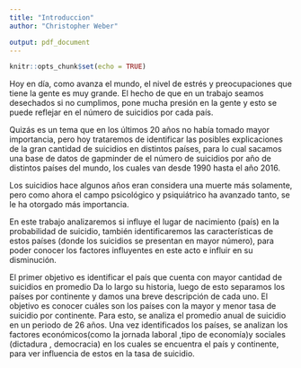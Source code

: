 ```yaml
---
title: "Introduccion"
author: "Christopher Weber"

output: pdf_document
---
```


```r
knitr::opts_chunk$set(echo = TRUE)
```


Hoy en día, como avanza el mundo, el nivel de estrés y preocupaciones que tiene la gente es muy grande. El hecho de que en un trabajo seamos desechados si no cumplimos, pone mucha presión en la gente y esto se puede reflejar en el número de suicidios por cada país.  
  
Quizás es un tema que en los últimos 20 años no había tomado mayor importancia, pero hoy trataremos de identificar las posibles explicaciones de la gran cantidad de suicidios en distintos países, para lo cual sacamos una base de datos de gapminder de el número de suicidios por año de distintos países del mundo, los cuales van desde 1990 hasta el año 2016.  
  
Los suicidios hace algunos años eran considera una muerte más solamente, pero como ahora el campo psicológico y psiquiátrico ha avanzado tanto, se le ha otorgado más importancia.  
  
 En este trabajo analizaremos si influye el lugar de nacimiento (país) en la probabilidad de suicidio, también identificaremos las características de estos países (donde los suicidios se presentan en mayor número), para poder conocer los factores influyentes en este acto e influir en su disminución.  
    
El primer objetivo es identificar el país que cuenta con mayor cantidad de suicidios en promedio Da lo largo su historia, luego de esto separamos los países por continente y damos una breve descripción de cada uno. El objetivo es conocer cuáles son los países con la mayor y menor tasa de suicidio por continente. Para esto, se analiza el promedio anual de suicidio en un periodo de 26 años. Una vez identificados los países, se analizan los factores económicos(como la jornada laboral ,tipo de economía)y sociales (dictadura , democracia) en los cuales se encuentra el país y continente, para ver influencia de estos en la tasa de suicidio.
